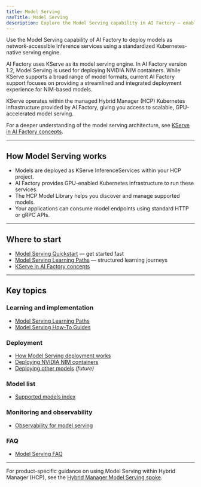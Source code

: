 ```yaml
---
title: Model Serving
navTitle: Model Serving
description: Explore the Model Serving capability in AI Factory — enabling production deployment of supported models as scalable inference services.
---
```


Use the Model Serving capability of AI Factory to deploy models as network-accessible inference services using a standardized Kubernetes-native serving engine.

AI Factory uses KServe as its model serving engine. In AI Factory version 1.2, Model Serving is used for deploying NVIDIA NIM containers. While KServe supports a broad range of model formats, current AI Factory support focuses on providing a streamlined and integrated deployment experience for NIM-based models.

KServe operates within the managed Hybrid Manager (HCP) Kubernetes infrastructure provided by AI Factory, giving you access to scalable, GPU-accelerated model serving.

For a deeper understanding of the model serving architecture, see [KServe in AI Factory concepts](../learn/explained-ai-factory-concepts#model-serving-kserve).

---

## How Model Serving works

- Models are deployed as KServe InferenceServices within your HCP project.
- AI Factory provides GPU-enabled Kubernetes infrastructure to run these services.
- The HCP Model Library helps you discover and manage supported models.
- Your applications can consume model endpoints using standard HTTP or gRPC APIs.

---

## Where to start

- [Model Serving Quickstart](../learn/model-serving/quickstart) — get started fast
- [Model Serving Learning Paths](../learn/paths/index) — structured learning journeys
- [KServe in AI Factory concepts](../learn/explained-ai-factory-concepts#model-serving-kserve)

---

## Key topics

### Learning and implementation

- [Model Serving Learning Paths](../learn/paths/index)
- [Model Serving How-To Guides](../learn/model-serving/index)

### Deployment

- [How Model Serving deployment works](./deployment/index)
- [Deploying NVIDIA NIM containers](./deployment/deploying-nim)
- [Deploying other models](./deployment/deploying-other-models) *(future)*

### Model list

- [Supported models index](../../models/supported-models/index)

### Monitoring and observability

- [Observability for model serving](./observability)

### FAQ

- [Model Serving FAQ](./faq)

---

For product-specific guidance on using Model Serving within Hybrid Manager (HCP), see the [Hybrid Manager Model Serving spoke](../hybrid-manager/ai-factory/model-serving/index).
